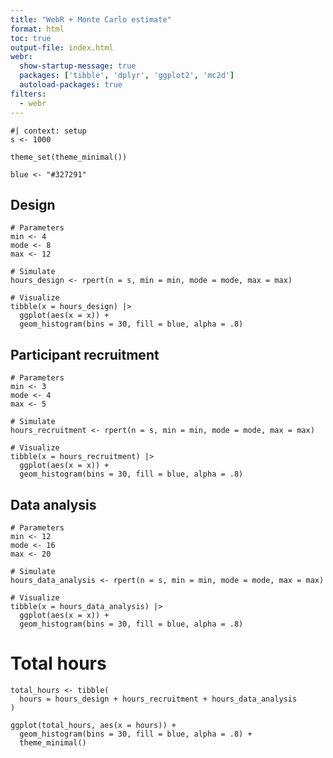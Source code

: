 ```yaml
---
title: "WebR + Monte Carlo estimate"
format: html
toc: true
output-file: index.html
webr: 
  show-startup-message: true
  packages: ['tibble', 'dplyr', 'ggplot2', 'mc2d']
  autoload-packages: true
filters:
  - webr
---
```


```webr-r
#| context: setup
s <- 1000

theme_set(theme_minimal())

blue <- "#327291"
```

## Design

```webr-r
# Parameters
min <- 4
mode <- 8
max <- 12

# Simulate
hours_design <- rpert(n = s, min = min, mode = mode, max = max)

# Visualize
tibble(x = hours_design) |>
  ggplot(aes(x = x)) +
  geom_histogram(bins = 30, fill = blue, alpha = .8)
```

## Participant recruitment

```webr-r
# Parameters
min <- 3
mode <- 4
max <- 5

# Simulate
hours_recruitment <- rpert(n = s, min = min, mode = mode, max = max)

# Visualize
tibble(x = hours_recruitment) |>
  ggplot(aes(x = x)) +
  geom_histogram(bins = 30, fill = blue, alpha = .8)
```

## Data analysis

```webr-r
# Parameters
min <- 12
mode <- 16
max <- 20

# Simulate
hours_data_analysis <- rpert(n = s, min = min, mode = mode, max = max)

# Visualize
tibble(x = hours_data_analysis) |>
  ggplot(aes(x = x)) +
  geom_histogram(bins = 30, fill = blue, alpha = .8)
```

# Total hours

```webr-r
total_hours <- tibble(
  hours = hours_design + hours_recruitment + hours_data_analysis
)

ggplot(total_hours, aes(x = hours)) +
  geom_histogram(bins = 30, fill = blue, alpha = .8) +
  theme_minimal()
```

